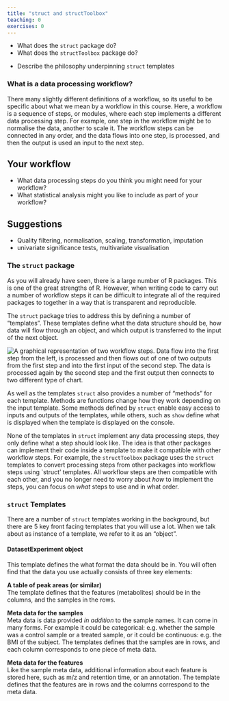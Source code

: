 ```yaml
---
title: "struct and structToolbox"
teaching: 0
exercises: 0
---
```


:::::::::::::::::::::::::::::::::::::: questions 

- What does the `struct` package do?
- What does the `structToolbox` package do?

::::::::::::::::::::::::::::::::::::::::::::::::

::::::::::::::::::::::::::::::::::::: objectives

- Describe the philosophy underpinning `struct` templates

::::::::::::::::::::::::::::::::::::::::::::::::

### What is a data processing workflow?
There many slightly different definitions of a workflow, so its useful to be specific about what we mean by a workflow in this course. Here, a workflow is a sequence of steps, or modules, where each step implements a different data processing step. For example, one step in the workflow might be to normalise the data, another to scale it. The workflow steps can be connected in any order, and the data flows into one step, is processed, and then the output is used an input to the next step.

:::::::::::::: challenge
## Your workflow
- What data processing steps do you think you might need for your workflow?
- What statistical analysis might you like to include as part of your workflow?

:::::::::::::: solution
## Suggestions
- Quality filtering, normalisation, scaling, transformation, imputation
- univariate significance tests, multivariate visualisation
::::::::::::::

::::::::::::::

### The `struct` package
As you will already have seen, there is a large number of R packages. This is one of the great strengths of R. However, when writing code to carry out a number of workflow steps it can be difficult to integrate all of the required packages to together in a way that is transparent and reproducible. 

The `struct` package tries to address this by defining a number of "templates". These templates define what the data structure should be, how data will flow through an object, and which output is transferred to the input of the next object. 

![](fig/workflow-graphic.png){alt="A graphical representation of two workflow steps. Data flow into the first step from the left, is processed and then flows out of one of two outputs from the first step and into the first input of the second step. The data is processed again by the second step and the first output then connects to two different type of chart."}

As well as the templates `struct` also provides a number of "methods" for each template. Methods are functions change how they work depending on the input template. Some methods defined by `struct` enable easy access to inputs and outputs of the templates, while others, such as `show` define what is displayed when the template is displayed on the console.

None of the templates in `struct` implement any data processing steps, they only define what a step should look like. The idea is that other packages can implement their code inside a template to make it compatible with other workflow steps. For example, the `structToolbox` package uses the `struct` templates to convert processing steps from other packages into workflow steps using `struct' templates. All workflow steps are then compatible with each other, and you no longer need to worry about _how_ to implement the steps, you can focus on _what_ steps to use and in what order.

### `struct` Templates
There are a number of `struct` templates working in the background, but there are 5 key front facing templates that you will use a lot. When we talk about as instance of a template, we refer to it as an "object".

#### DatasetExperiment object
This template defines the what format the data should be in. You will often find that the data you use actually consists of three key elements:

::::: context
**A table of peak areas (or similar)**<br>
The template defines that the features (metabolites) should be in the columns, and the samples in the rows.

**Meta data for the samples**<br>
Meta data is data provided _in addition_ to the sample names. It can come in many forms. For example it could be categorical: e.g. whether the sample was a control sample or a treated sample, or it could be continuous: e.g. the BMI of the subject. The templates defines that the samples are in rows, and each column corresponds to one piece of meta data.

**Meta data for the features**<br>
Like the sample meta data, additional information about each feature is stored here, such as m/z and retention time, or an annotation. The template defines that the features are in rows and the columns correspond to the meta data.
:::::






